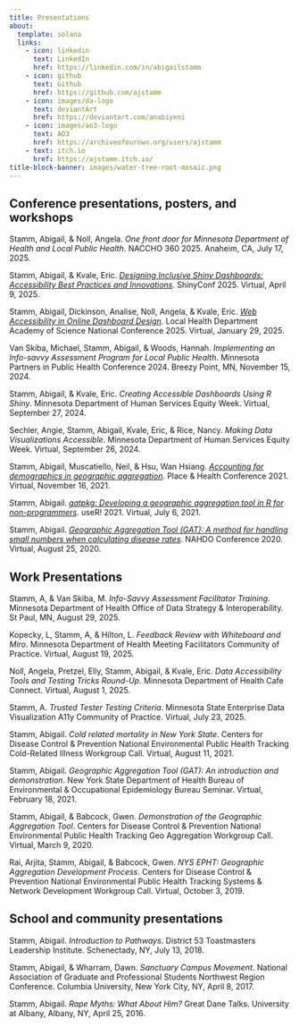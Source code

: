 ```yaml
---
title: Presentations
about: 
  template: solana
  links:
    - icon: linkedin
      text: LinkedIn
      href: https://linkedin.com/in/abigailstamm
    - icon: github
      text: Github
      href: https://github.com/ajstamm
    - icon: images/da-logo
      text: deviantArt
      href: https://deviantart.com/anabiyeni
    - icon: images/ao3-logo
      text: AO3
      href: https://archiveofourown.org/users/ajstamm
    - text: itch.io
      href: https://ajstamm.itch.io/
title-block-banner: images/water-tree-root-mosaic.png
---
```



## Conference presentations, posters, and workshops

Stamm, Abigail, & Noll, Angela. *One front door for Minnesota Department of Health and Local Public Health*. NACCHO 360 2025. Anaheim, CA, July 17, 2025.

Stamm, Abigail, & Kvale, Eric. [*Designing Inclusive Shiny Dashboards: Accessibility Best Practices and Innovations*](https://www.youtube.com/watch?v=jsFLAm4hcyQ). ShinyConf 2025. Virtual, April 9, 2025.

Stamm, Abigail, Dickinson, Analise, Noll, Angela, & Kvale, Eric. [*Web Accessibility in Online Dashboard Design*](https://youtu.be/dY-i0cH4uas). Local Health Department Academy of Science National Conference 2025. Virtual, January 29, 2025.

Van Skiba, Michael, Stamm, Abigail, & Woods, Hannah. *Implementing an Info-savvy Assessment Program for Local Public Health*. Minnesota Partners in Public Health Conference 2024. Breezy Point, MN, November 15, 2024.

Stamm, Abigail, & Kvale, Eric. *Creating Accessible Dashboards Using R Shiny*. Minnesota Department of Human Services Equity Week. Virtual, September 27, 2024.

Sechler, Angie, Stamm, Abigail, Kvale, Eric, & Rice, Nancy. *Making Data Visualizations Accessible*. Minnesota Department of Human Services Equity Week. Virtual, September 26, 2024.

Stamm, Abigail, Muscatiello, Neil, & Hsu, Wan Hsiang. [*Accounting for demographics in geographic aggregation*](https://github.com/ajstamm/gatpkg/blob/master/presentations/NYS_GAT_PHC_2021.pdf). Place & Health Conference 2021. Virtual, November 16, 2021. 

Stamm, Abigail. [*gatpkg: Developing a geographic aggregation tool in R for non-programmers*](https://www.youtube.com/watch?v=r_wRMpqZcE8). useR! 2021. Virtual, July 6, 2021. 

Stamm, Abigail. [*Geographic Aggregation Tool (GAT): A method for handling small numbers when calculating disease rates*](https://youtu.be/BRxhay4FhGI?t=1096). NAHDO Conference 2020. Virtual, August 25, 2020. 


## Work Presentations

Stamm, A, & Van Skiba, M. *Info-Savvy Assessment Facilitator Training*. Minnesota Department of Health Office of Data Strategy & Interoperability. St Paul, MN, August 29, 2025.


Kopecky, L, Stamm, A, & Hilton, L. *Feedback Review with Whiteboard and Miro*. Minnesota Department of Health Meeting Facilitators Community of Practice. Virtual, August 19, 2025.

Noll, Angela, Pretzel, Elly, Stamm, Abigail, & Kvale, Eric. *Data Accessibility Tools and Testing Tricks Round-Up*. Minnesota Department of Health Cafe Connect. Virtual, August 1, 2025.

Stamm, A. *Trusted Tester Testing Criteria*. Minnesota State Enterprise Data Visualization A11y Community of Practice. Virtual, July 23, 2025.


Stamm, Abigail. *Cold related mortality in New York State*. Centers for Disease Control & Prevention National Environmental Public Health Tracking Cold-Related Illness Workgroup Call. Virtual, August 11, 2021.

Stamm, Abigail. *Geographic Aggregation Tool (GAT): An introduction and demonstration*. New York State Department of Health Bureau of Environmental & Occupational Epidemiology Bureau Seminar. Virtual, February 18, 2021.

Stamm, Abigail, & Babcock, Gwen. *Demonstration of the Geographic Aggregation Tool*. Centers for Disease Control & Prevention National Environmental Public Health Tracking Geo Aggregation Workgroup Call. Virtual, March 9, 2020.

Rai, Arjita, Stamm, Abigail, & Babcock, Gwen. *NYS EPHT: Geographic Aggregation Development Process*. Centers for Disease Control & Prevention National Environmental Public Health Tracking Systems & Network Development Workgroup Call. Virtual, October 3, 2019.


## School and community presentations

Stamm, Abigail. *Introduction to Pathways*. District 53 Toastmasters Leadership Institute. Schenectady, NY, July 13, 2018.

Stamm, Abigail, & Wharram, Dawn. *Sanctuary Campus Movement*. National Association of Graduate and Professional Students Northwest Region Conference. Columbia University, New York City, NY, April 8, 2017.

Stamm, Abigail. *Rape Myths: What About Him?* Great Dane Talks. University at Albany, Albany, NY, April 25, 2016.



